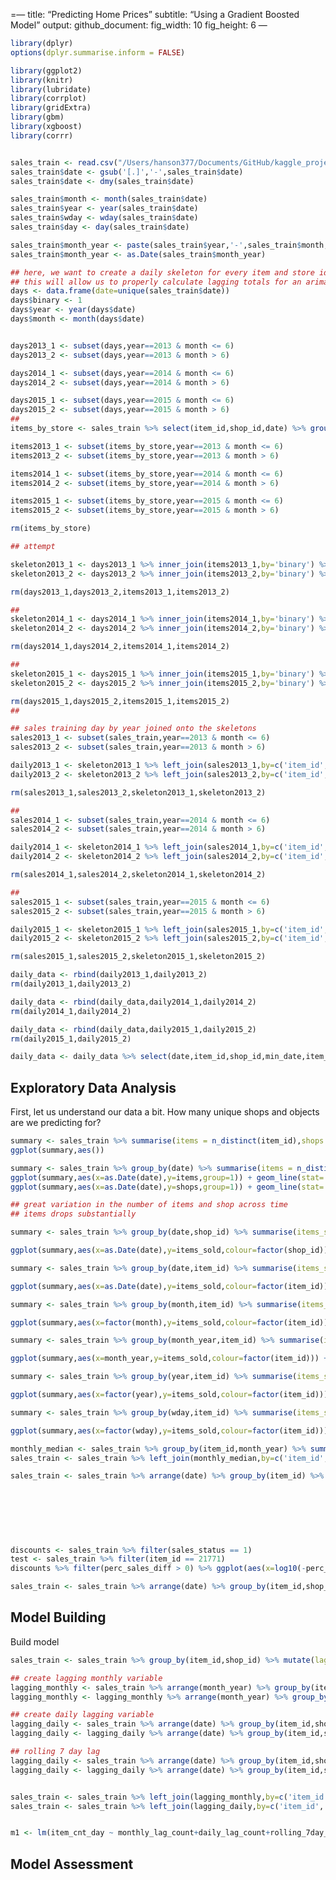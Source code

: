 =---
title: "Predicting Home Prices"
subtitle: "Using a Gradient Boosted Model "
output:
  github_document:
    fig_width: 10
    fig_height: 6
---

```r
library(dplyr)
options(dplyr.summarise.inform = FALSE)

library(ggplot2)
library(knitr)
library(lubridate)
library(corrplot)
library(gridExtra)
library(gbm)
library(xgboost)
library(corrr)


sales_train <- read.csv("/Users/hanson377/Documents/GitHub/kaggle_projects/future_sales/sales_train.csv")
sales_train$date <- gsub('[.]','-',sales_train$date)
sales_train$date <- dmy(sales_train$date)

sales_train$month <- month(sales_train$date)
sales_train$year <- year(sales_train$date)
sales_train$wday <- wday(sales_train$date)
sales_train$day <- day(sales_train$date)

sales_train$month_year <- paste(sales_train$year,'-',sales_train$month,'-01',sep='')
sales_train$month_year <- as.Date(sales_train$month_year)
```  

```r
## here, we want to create a daily skeleton for every item and store id combo we've ever seen
## this will allow us to properly calculate lagging totals for an arima based model
days <- data.frame(date=unique(sales_train$date))
days$binary <- 1
days$year <- year(days$date)
days$month <- month(days$date)


days2013_1 <- subset(days,year==2013 & month <= 6)
days2013_2 <- subset(days,year==2013 & month > 6)

days2014_1 <- subset(days,year==2014 & month <= 6)
days2014_2 <- subset(days,year==2014 & month > 6)

days2015_1 <- subset(days,year==2015 & month <= 6)
days2015_2 <- subset(days,year==2015 & month > 6)
##
items_by_store <- sales_train %>% select(item_id,shop_id,date) %>% group_by(item_id,shop_id) %>% summarise(min_date = min(date)) %>% mutate(binary = 1) %>% mutate(year = year(min_date),month = month(min_date))

items2013_1 <- subset(items_by_store,year==2013 & month <= 6)
items2013_2 <- subset(items_by_store,year==2013 & month > 6)

items2014_1 <- subset(items_by_store,year==2014 & month <= 6)
items2014_2 <- subset(items_by_store,year==2014 & month > 6)

items2015_1 <- subset(items_by_store,year==2015 & month <= 6)
items2015_2 <- subset(items_by_store,year==2015 & month > 6)

rm(items_by_store)

## attempt

skeleton2013_1 <- days2013_1 %>% inner_join(items2013_1,by='binary') %>% filter(date >= min_date)
skeleton2013_2 <- days2013_2 %>% inner_join(items2013_2,by='binary') %>% filter(date >= min_date)

rm(days2013_1,days2013_2,items2013_1,items2013_2)

##
skeleton2014_1 <- days2014_1 %>% inner_join(items2014_1,by='binary') %>% filter(date >= min_date)
skeleton2014_2 <- days2014_2 %>% inner_join(items2014_2,by='binary') %>% filter(date >= min_date)

rm(days2014_1,days2014_2,items2014_1,items2014_2)

##
skeleton2015_1 <- days2015_1 %>% inner_join(items2015_1,by='binary') %>% filter(date >= min_date)
skeleton2015_2 <- days2015_2 %>% inner_join(items2015_2,by='binary') %>% filter(date >= min_date)

rm(days2015_1,days2015_2,items2015_1,items2015_2)
##

## sales training day by year joined onto the skeletons
sales2013_1 <- subset(sales_train,year==2013 & month <= 6)
sales2013_2 <- subset(sales_train,year==2013 & month > 6)

daily2013_1 <- skeleton2013_1 %>% left_join(sales2013_1,by=c('item_id','shop_id','date'))
daily2013_2 <- skeleton2013_2 %>% left_join(sales2013_2,by=c('item_id','shop_id','date'))

rm(sales2013_1,sales2013_2,skeleton2013_1,skeleton2013_2)

##
sales2014_1 <- subset(sales_train,year==2014 & month <= 6)
sales2014_2 <- subset(sales_train,year==2014 & month > 6)

daily2014_1 <- skeleton2014_1 %>% left_join(sales2014_1,by=c('item_id','shop_id','date'))
daily2014_2 <- skeleton2014_2 %>% left_join(sales2014_2,by=c('item_id','shop_id','date'))

rm(sales2014_1,sales2014_2,skeleton2014_1,skeleton2014_2)

##
sales2015_1 <- subset(sales_train,year==2015 & month <= 6)
sales2015_2 <- subset(sales_train,year==2015 & month > 6)

daily2015_1 <- skeleton2015_1 %>% left_join(sales2015_1,by=c('item_id','shop_id','date'))
daily2015_2 <- skeleton2015_2 %>% left_join(sales2015_2,by=c('item_id','shop_id','date'))

rm(sales2015_1,sales2015_2,skeleton2015_1,skeleton2015_2)

daily_data <- rbind(daily2013_1,daily2013_2)
rm(daily2013_1,daily2013_2)

daily_data <- rbind(daily_data,daily2014_1,daily2014_2)
rm(daily2014_1,daily2014_2)

daily_data <- rbind(daily_data,daily2015_1,daily2015_2)
rm(daily2015_1,daily2015_2)

daily_data <- daily_data %>% select(date,item_id,shop_id,min_date,item_price,item_cnt_day)
```

## **Exploratory Data Analysis**  
First, let us understand our data a bit.  How many unique shops and objects are we predicting for?

```r
summary <- sales_train %>% summarise(items = n_distinct(item_id),shops = n_distinct(shop_id))
ggplot(summary,aes())
```

```r
summary <- sales_train %>% group_by(date) %>% summarise(items = n_distinct(item_id),shops = n_distinct(shop_id), items_sold = sum(item_cnt_day))  
ggplot(summary,aes(x=as.Date(date),y=items,group=1)) + geom_line(stat='identity')
ggplot(summary,aes(x=as.Date(date),y=shops,group=1)) + geom_line(stat='identity')

## great variation in the number of items and shop across time
## items drops substantially
```

```r
summary <- sales_train %>% group_by(date,shop_id) %>% summarise(items_sold = sum(item_cnt_day))  

ggplot(summary,aes(x=as.Date(date),y=items_sold,colour=factor(shop_id))) + geom_bar(stat='identity',position='stack') + theme(legend.position='none',legend.title=element_blank())

summary <- sales_train %>% group_by(date,item_id) %>% summarise(items_sold = sum(item_cnt_day))  

ggplot(summary,aes(x=as.Date(date),y=items_sold,colour=factor(item_id))) + geom_bar(stat='identity',position='stack') + theme(legend.position='none',legend.title=element_blank())
```

```r
summary <- sales_train %>% group_by(month,item_id) %>% summarise(items_sold = sum(item_cnt_day))  

ggplot(summary,aes(x=factor(month),y=items_sold,colour=factor(item_id))) + geom_bar(stat='identity',position='stack') + theme(legend.position='none',legend.title=element_blank())
```

```r
summary <- sales_train %>% group_by(month_year,item_id) %>% summarise(items_sold = sum(item_cnt_day))  

ggplot(summary,aes(x=month_year,y=items_sold,colour=factor(item_id))) + geom_bar(stat='identity',position='stack') + theme(legend.position='none',legend.title=element_blank())
```

```r
summary <- sales_train %>% group_by(year,item_id) %>% summarise(items_sold = sum(item_cnt_day))  

ggplot(summary,aes(x=factor(year),y=items_sold,colour=factor(item_id))) + geom_bar(stat='identity',position='stack') + theme(legend.position='none',legend.title=element_blank())
```  

```r
summary <- sales_train %>% group_by(wday,item_id) %>% summarise(items_sold = sum(item_cnt_day))  

ggplot(summary,aes(x=factor(wday),y=items_sold,colour=factor(item_id))) + geom_bar(stat='identity',position='stack') + theme(legend.position='none',legend.title=element_blank())
```

```r
monthly_median <- sales_train %>% group_by(item_id,month_year) %>% summarise(median_price = median(item_price))
sales_train <- sales_train %>% left_join(monthly_median,by=c('item_id','month_year'))

sales_train <- sales_train %>% arrange(date) %>% group_by(item_id) %>% mutate(sales_status = case_when(item_price < median_price ~ 1,
                                                                                                       item_price > median_price ~ 0,
                                                                                                       item_price == median_price ~ 0,
                                                                                                       row_number() == 1 ~ 0), ## mark first cases of an item as zeroes
                                                                                                       perc_discount = (item_price/median_price)-1,
                                                                                                       perc_sales_diff = (item_cnt_day/lag(item_cnt_day))-1,
                                                                                                       amount_diff = item_cnt_day-lag(item_cnt_day))

discounts <- sales_train %>% filter(sales_status == 1)
test <- sales_train %>% filter(item_id == 21771)
discounts %>% filter(perc_sales_diff > 0) %>% ggplot(aes(x=log10(-perc_discount),y=log10(perc_sales_diff))) + geom_point() + coord_cartesian(xlim=c(0,1),ylim=c(0,1))
```

```r
sales_train <- sales_train %>% arrange(date) %>% group_by(item_id,shop_id) %>% mutate(days_since_last_purchase = difftime(date,lag(date),'days'))
```

## **Model Building**  
Build model


```r
sales_train <- sales_train %>% group_by(item_id,shop_id) %>% mutate(lagging_daily_count = lag(item_cnt_day))

## create lagging monthly variable
lagging_monthly <- sales_train %>% arrange(month_year) %>% group_by(item_id,shop_id,month_year) %>% summarise(total_items = sum(item_cnt_day))
lagging_monthly <- lagging_monthly %>% arrange(month_year) %>% group_by(item_id,shop_id) %>% mutate(monthly_lag_count = coalesce(lag(total_items),0))

## create daily lagging variable
lagging_daily <- sales_train %>% arrange(date) %>% group_by(item_id,shop_id,date) %>% summarise(total_items = sum(item_cnt_day))
lagging_daily <- lagging_daily %>% arrange(date) %>% group_by(item_id,shop_id) %>% mutate(daily_lag_count = coalesce(lag(total_items),0))

## rolling 7 day lag
lagging_daily <- sales_train %>% arrange(date) %>% group_by(item_id,shop_id,date) %>% summarise(total_items = sum(item_cnt_day))
lagging_daily <- lagging_daily %>% arrange(date) %>% group_by(item_id,shop_id) %>% mutate(daily_lag_count = coalesce(lag(total_items,6),0))


sales_train <- sales_train %>% left_join(lagging_monthly,by=c('item_id','shop_id','month_year'))
sales_train <- sales_train %>% left_join(lagging_daily,by=c('item_id','shop_id','date'))


m1 <- lm(item_cnt_day ~ monthly_lag_count+daily_lag_count+rolling_7day_lag+shop_id*month+shop_id*wday+shop_id*year+item_id*month+item_id*wday+item_id*year+sales_status*perc_discount,data=sales_train)
```

## **Model Assessment**
